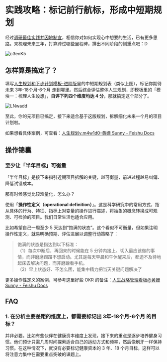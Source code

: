 # 实践攻略：标记前行航标，形成中短期规划

经过[调研最佳实践并因地制宜](/project-meta/p2)，相信你对如何实现心中想要的生活，已有更多思路。来梳理未来三年，打算跨过哪些里程碑，排出不同阶段的侧重点吧：D

![c3enK5](https://cdn.sunnyhuang.net/share/c3enK5.jpg/webp ':size=600')



## 怎样算是搞定了？

填写[人生规划和下步计划模板-进阶版](https://sunnylife.feishu.cn/wiki/wikcnjWl4c7OOygszq8mAavYcdb)里的中短期规划表（类似上图），标记你期待未来 3年-18个月-6个月 走到哪里。然后综合评估整体人生规划，即模板里的「模块一：梳理人生设想」，**自评下列四个维度均达 4 分**，那就搞定这个部分了。

![LNwadd](https://cdn.sunnyhuang.net/share/LNwadd.png/webp ':size=450')

至此，你的元项目已搞定，接下来适合基于这版规划，拆解细化未来一个月的项目计划啦。

如果想看具体案例，可查看：[‍‌‍‍‍​⁣人生规划v.m4w1d0-黄姗 Sunny - Feishu Docs](https://sunnylife.feishu.cn/wiki/wikcnCEgMb6L3Scv53F0UnLxAkc)



## 操作锦囊


### 至少让「半年目标」可衡量


「半年目标」是接下来指引近期项目拆解的关键，越可衡量，前进过程越易纠偏、降低试错成本。

那有时候感觉比较难量化，怎么办？

使用「**操作性定义（operational definition）**」。这是科学研究中的常用方式，指从具体的行为、特征、指标上对变量的操作进行描述，将抽象的概念转换成可观测、可检验的项目。我们日常生活也适合应用。

比如希望自己一周至少 5 天达到“饱满的状态”。这个看似不可衡量，但如果注明操作性定义，就易明确预期、评估进展以调整行动策略了：

> 饱满的状态是指达到以下标准：<br />
> （1）每次中断后，再回来的时候能在 5 分钟内接上、切入最应该做的事情，而非磨磨蹭蹭不想启动。尤其是每天早晨和午休醒来后，都迫不及待地起床去解决问题，而非磨蹭看手机。<br />
> （2）早上状态好、不怎么困，能集中精力把当天关键问题解决了

更多操作性定义的案例，可参考这里好些 OKR 的备注：[⁣​⁡​⁢人生战略管理看板@黄姗 Sunny - Feishu Docs](https://sunnylife.feishu.cn/wiki/wikcnTeuZWOY94jwkQdh4o49YMe?table=tblARZvH89J2M8dS&view=vewvvrVUHv&sheet=FFqkNm)

## FAQ

### 1. 在分析主要差距的维度上，都需要标记出 3年-18个月-6个月 的目标？

并非必要。比如有些伙伴在健康资本维度上发现，接下来的重点是逐步培养健身习惯。他们预计只需几周时间探索适合自己的运动方式和频率，然后像刷牙一样保持习惯。在这种情况下，就没有必要标记健康资本的 3 年、18 个月目标，这样可以将注意力集中在需要重点突破的课题上。

